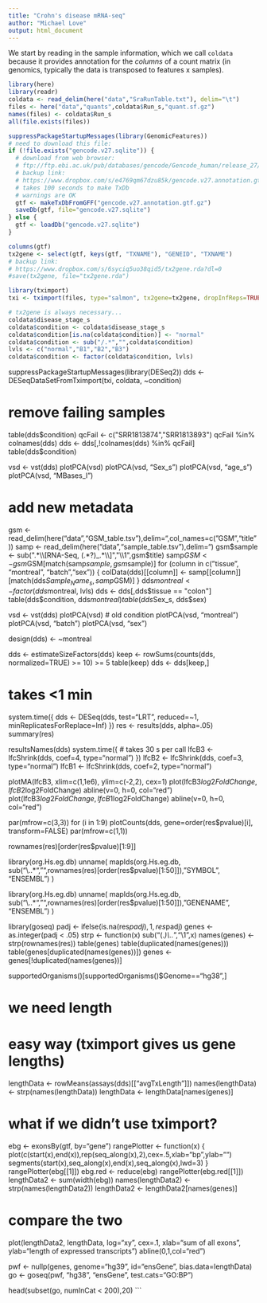 ```yaml
---
title: "Crohn's disease mRNA-seq"
author: "Michael Love"
output: html_document
---
```


We start by reading in the sample information, which we call `coldata` because it provides annotation for the *columns* of a count matrix (in genomics, typically the data is transposed to features x samples).

```r
library(here)
library(readr)
coldata <- read_delim(here("data","SraRunTable.txt"), delim="\t")
files <- here("data","quants",coldata$Run_s,"quant.sf.gz")
names(files) <- coldata$Run_s
all(file.exists(files))
```

```r
suppressPackageStartupMessages(library(GenomicFeatures))
# need to download this file:
if (!file.exists("gencode.v27.sqlite")) {
  # download from web browser:
  # ftp://ftp.ebi.ac.uk/pub/databases/gencode/Gencode_human/release_27/gencode.v27.annotation.gtf.gz
  # backup link: 
  # https://www.dropbox.com/s/e4769qm67dzu85k/gencode.v27.annotation.gtf.gz?dl=0
  # takes 100 seconds to make TxDb
  # warnings are OK
  gtf <- makeTxDbFromGFF("gencode.v27.annotation.gtf.gz")
  saveDb(gtf, file="gencode.v27.sqlite")
} else {
  gtf <- loadDb("gencode.v27.sqlite")
}
```

```r
columns(gtf)
tx2gene <- select(gtf, keys(gtf, "TXNAME"), "GENEID", "TXNAME")
# backup link:
# https://www.dropbox.com/s/6syciq5uo38qid5/tx2gene.rda?dl=0
#save(tx2gene, file="tx2gene.rda")
```

```r
library(tximport)
txi <- tximport(files, type="salmon", tx2gene=tx2gene, dropInfReps=TRUE)
```

```r
# tx2gene is always necessary...
coldata$disease_stage_s
coldata$condition <- coldata$disease_stage_s
coldata$condition[is.na(coldata$condition)] <- "normal"
coldata$condition <- sub("/.*","",coldata$condition)
lvls <- c("normal","B1","B2","B3")
coldata$condition <- factor(coldata$condition, lvls)
```


suppressPackageStartupMessages(library(DESeq2))
dds <- DESeqDataSetFromTximport(txi, coldata, ~condition)

# remove failing samples
table(dds$condition)
qcFail <- c("SRR1813874","SRR1813893")
qcFail %in% colnames(dds)
dds <- dds[,!colnames(dds) %in% qcFail]
table(dds$condition)

vsd <- vst(dds)
plotPCA(vsd)
plotPCA(vsd, "Sex_s")
plotPCA(vsd, "age_s")
plotPCA(vsd, "MBases_l")

# add new metadata
gsm <- read_delim(here("data","GSM_table.tsv"),delim="\t",col_names=c("GSM","title"))
samp <- read_delim(here("data","sample_table.tsv"),delim="\t")
gsm$sample <- sub(".*\\[RNA-Seq, (.*?)_.*\\]","\\1",gsm$title)
samp$GSM <- gsm$GSM[match(samp$sample, gsm$sample)]
for (column in c("tissue", "montreal", "batch","sex")) {
  colData(dds)[[column]] <- samp[[column]][match(dds$Sample_Name_s, samp$GSM)]
}
dds$montreal <- factor(dds$montreal, lvls)
dds <- dds[,dds$tissue == "colon"]
table(dds$condition, dds$montreal)
table(dds$Sex_s, dds$sex)

vsd <- vst(dds)
plotPCA(vsd) # old condition
plotPCA(vsd, "montreal")
plotPCA(vsd, "batch")
plotPCA(vsd, "sex")

design(dds) <- ~montreal

dds <- estimateSizeFactors(dds)
keep <- rowSums(counts(dds, normalized=TRUE) >= 10) >= 5
table(keep)
dds <- dds[keep,]

# takes <1 min
system.time({ dds <- DESeq(dds, test="LRT", reduced=~1, minReplicatesForReplace=Inf) })
res <- results(dds, alpha=.05)
summary(res)

resultsNames(dds)
system.time({
  # takes 30 s per call
  lfcB3 <- lfcShrink(dds, coef=4, type="normal")
})
lfcB2 <- lfcShrink(dds, coef=3, type="normal")
lfcB1 <- lfcShrink(dds, coef=2, type="normal")

plotMA(lfcB3, xlim=c(1,1e6), ylim=c(-2,2), cex=1)
plot(lfcB3$log2FoldChange, lfcB2$log2FoldChange)
abline(v=0, h=0, col="red")
plot(lfcB3$log2FoldChange, lfcB1$log2FoldChange)
abline(v=0, h=0, col="red")

par(mfrow=c(3,3))
for (i in 1:9) 
  plotCounts(dds, gene=order(res$pvalue)[i], transform=FALSE)
par(mfrow=c(1,1))

rownames(res)[order(res$pvalue)[1:9]]

library(org.Hs.eg.db)
unname(
  mapIds(org.Hs.eg.db,
       sub("\\..*","",rownames(res)[order(res$pvalue)[1:50]]),
       "SYMBOL",
       "ENSEMBL")
)

library(org.Hs.eg.db)
unname(
  mapIds(org.Hs.eg.db,
         sub("\\..*","",rownames(res)[order(res$pvalue)[1:50]]),
         "GENENAME",
         "ENSEMBL")
)

library(goseq)
padj <- ifelse(is.na(res$padj), 1, res$padj)
genes <- as.integer(padj < .05)
strp <- function(x) sub("(.*)\\..*","\\1",x)
names(genes) <- strp(rownames(res))
table(genes)
table(duplicated(names(genes)))
table(genes[duplicated(names(genes))])
genes <- genes[!duplicated(names(genes))]

supportedOrganisms()[supportedOrganisms()$Genome=="hg38",]

# we need length

# easy way (tximport gives us gene lengths)
lengthData <- rowMeans(assays(dds)[["avgTxLength"]])
names(lengthData) <- strp(names(lengthData))
lengthData <- lengthData[names(genes)]

# what if we didn't use tximport?
ebg <- exonsBy(gtf, by="gene")
rangePlotter <- function(x) {
  plot(c(start(x),end(x)),rep(seq_along(x),2),cex=.5,xlab="bp",ylab="")
  segments(start(x),seq_along(x),end(x),seq_along(x),lwd=3)
}
rangePlotter(ebg[[1]])
ebg.red <- reduce(ebg)
rangePlotter(ebg.red[[1]])
lengthData2 <- sum(width(ebg))
names(lengthData2) <- strp(names(lengthData2))
lengthData2 <- lengthData2[names(genes)]

# compare the two
plot(lengthData2, lengthData, log="xy", cex=.1,
     xlab="sum of all exons", ylab="length of expressed transcripts")
abline(0,1,col="red")

pwf <- nullp(genes, genome="hg39", id="ensGene", bias.data=lengthData)
go <- goseq(pwf, "hg38", "ensGene", test.cats="GO:BP")

head(subset(go, numInCat < 200),20)
```

